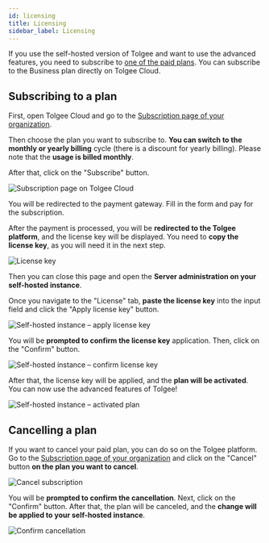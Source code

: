 ---
id: licensing
title: Licensing
sidebar_label: Licensing
---

If you use the self-hosted version of Tolgee and want to use the advanced features, you need to subscribe to [one of the paid plans](/pricing/self-hosted).
You can subscribe to the Business plan directly on Tolgee Cloud.

## Subscribing to a plan

First, open Tolgee Cloud and go to the [Subscription page of your organization](https://app.tolgee.io/billing-self-hosted).

Then choose the plan you want to subscribe to. **You can switch to the monthly or yearly billing** cycle (there is a discount for yearly billing). Please note that the **usage is billed monthly**.

After that, click on the "Subscribe" button.

![Subscription page on Tolgee Cloud](/img/docs/platform/subscription_platform_self-hosted_page.png)

You will be redirected to the payment gateway. Fill in the form and pay for the subscription.

After the payment is processed, you will be **redirected to the Tolgee platform**, and the license key will be displayed. You need to **copy the license key**, as you will need it in the next step.

![License key](/img/docs/platform/subscription_license_key.png)

Then you can close this page and open the **Server administration on your self-hosted instance**.

Once you navigate to the "License" tab, **paste the license key** into the input field and click the "Apply license key" button.

![Self-hosted instance – apply license key](/img/docs/platform/subscription_self-hosted_license_key.png)

You will be **prompted to confirm the license key** application. Then, click on the "Confirm" button.

![Self-hosted instance – confirm license key](/img/docs/platform/subscription_self-hosted_license_key_confirmation.png)

After that, the license key will be applied, and the **plan will be activated**. You can now use the advanced features of Tolgee!

![Self-hosted instance – activated plan](/img/docs/platform/subscription_self-hosted_plan.png)

## Cancelling a plan

If you want to cancel your paid plan, you can do so on the Tolgee platform.
Go to the [Subscription page of your organization](https://app.tolgee.io/billing-self-hosted) and click on the "Cancel" button **on the plan you want to cancel**.

![Cancel subscription](/img/docs/platform/subscription_self-hosted_cancel.png)

You will be **prompted to confirm the cancellation**. Next, click on the "Confirm" button. After that, the plan will be canceled, and the **change will be applied to your self-hosted instance**.

![Confirm cancellation](/img/docs/platform/subscription_self-hosted_cancel_confirm.png)
